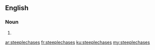 ==English==

===Noun===
{{head|en}}

# {{plural of|steeplechase}}

[[ar:steeplechases]]
[[fr:steeplechases]]
[[ku:steeplechases]]
[[my:steeplechases]]